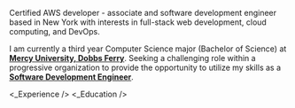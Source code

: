 
<NameTransition />

Certified AWS developer - associate and software development engineer based in New York with interests in full-stack web development, cloud computing, and DevOps.

I am currently a third year Computer Science major (Bachelor of Science) at **[Mercy University, Dobbs Ferry](https://mercy.edu/)**. Seeking a challenging role within a progressive organization to provide the opportunity to utilize my skills as a **[Software Development Engineer](https://www.linkedin.com/in/rleehue-joseph/)**.

<Personal />
<Skills />
<_Experience />
<_Education />
<Projects />
